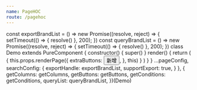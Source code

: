 ```yaml
---
name: PageHOC
route: /pagehoc
---
```


const exportBrandList = () => new Promise((resolve, reject) => {
  setTimeout(() => {
    resolve()
  }, 200);
})
const queryBrandList = () => new Promise((resolve, reject) => {
  setTimeout(() => {
    resolve()
  }, 200);
})
class Demo extends PureComponent {
  constructor() {
    super()
  }
  render() {
    return (
      <Fragment>
        {
          this.props.renderPage({
            extraButtons: <Button type="primary">新增</Button>,
          }, this)
        }
      </Fragment>
    )
  }
}
  ...pageConfig,
  searchConfig: {
    exportHandle: exportBrandList,
    supportExport: true,
  }
}, {
  getColumns: getColumns,
  getButtons: getButtons,
  getConditions: getConditions,
  queryList: queryBrandList,
})(Demo)